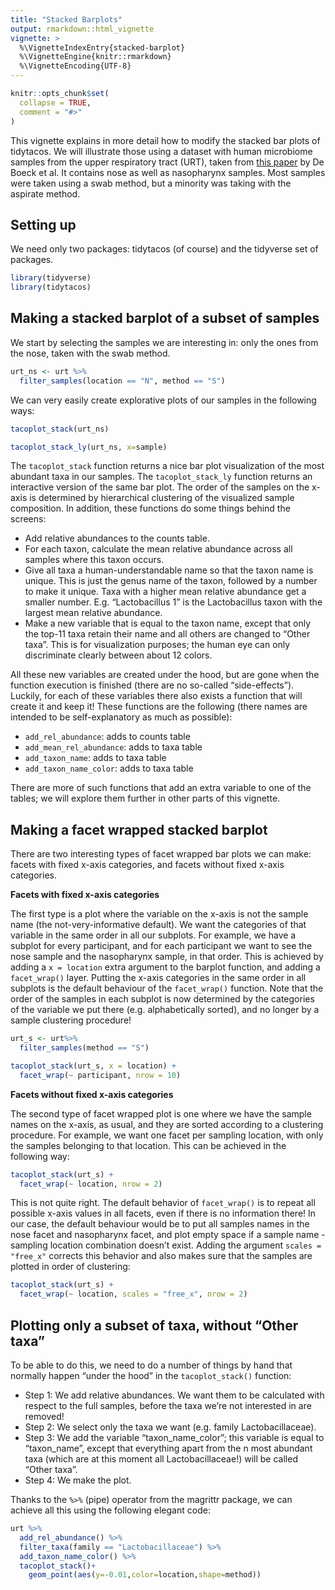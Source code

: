 ```yaml
---
title: "Stacked Barplots"
output: rmarkdown::html_vignette
vignette: >
  %\VignetteIndexEntry{stacked-barplot}
  %\VignetteEngine{knitr::rmarkdown}
  %\VignetteEncoding{UTF-8}
---
```


```r
knitr::opts_chunk$set(
  collapse = TRUE,
  comment = "#>"
)
```

This vignette explains in more detail how to modify the stacked bar
plots of tidytacos. We will illustrate those using a dataset with human
microbiome samples from the upper respiratory tract (URT), taken from
[this
paper](https://www.frontiersin.org/articles/10.3389/fmicb.2017.02372/full)
by De Boeck et al. It contains nose as well as nasopharynx samples. Most
samples were taken using a swab method, but a minority was taking with
the aspirate method.

## Setting up

We need only two packages: tidytacos (of course) and the tidyverse set
of packages.

```r
library(tidyverse)
library(tidytacos)
```

## Making a stacked barplot of a subset of samples

We start by selecting the samples we are interesting in: only the ones
from the nose, taken with the swab method.

```r
urt_ns <- urt %>%
  filter_samples(location == "N", method == "S")
```

We can very easily create explorative plots of our samples in the
following ways:

```r
tacoplot_stack(urt_ns)
```

```r
tacoplot_stack_ly(urt_ns, x=sample)
```

The `tacoplot_stack` function returns a nice bar plot visualization of
the most abundant taxa in our samples. The `tacoplot_stack_ly` function
returns an interactive version of the same bar plot. The order of the
samples on the x-axis is determined by hierarchical clustering of the
visualized sample composition. In addition, these functions do some
things behind the screens:

- Add relative abundances to the counts table.
- For each taxon, calculate the mean relative abundance across all
  samples where this taxon occurs.
- Give all taxa a human-understandable name so that the taxon name is
  unique. This is just the genus name of the taxon, followed by a number
  to make it unique. Taxa with a higher mean relative abundance get a
  smaller number. E.g. “Lactobacillus 1” is the Lactobacillus taxon with
  the largest mean relative abundance.
- Make a new variable that is equal to the taxon name, except that only
  the top-11 taxa retain their name and all others are changed to “Other
  taxa”. This is for visualization purposes; the human eye can only
  discriminate clearly between about 12 colors.

All these new variables are created under the hood, but are gone when
the function execution is finished (there are no so-called
“side-effects”). Luckily, for each of these variables there also exists
a function that will create it and keep it! These functions are the
following (there names are intended to be self-explanatory as much as
possible):

- `add_rel_abundance`: adds to counts table
- `add_mean_rel_abundance`: adds to taxa table
- `add_taxon_name`: adds to taxa table
- `add_taxon_name_color`: adds to taxa table

There are more of such functions that add an extra variable to one of
the tables; we will explore them further in other parts of this
vignette.

## Making a facet wrapped stacked barplot

There are two interesting types of facet wrapped bar plots we can make:
facets with fixed x-axis categories, and facets without fixed x-axis
categories.

**Facets with fixed x-axis categories**

The first type is a plot where the variable on the x-axis is not the
sample name (the not-very-informative default). We want the categories
of that variable in the same order in all our subplots. For example, we
have a subplot for every participant, and for each participant we want
to see the nose sample and the nasopharynx sample, in that order. This
is achieved by adding a `x = location` extra argument to the barplot
function, and adding a `facet_wrap()` layer. Putting the x-axis
categories in the same order in all subplots is the default behaviour of
the `facet_wrap()` function. Note that the order of the samples in each
subplot is now determined by the categories of the variable we put there
(e.g. alphabetically sorted), and no longer by a sample clustering
procedure!

```r
urt_s <- urt%>%
  filter_samples(method == "S")

tacoplot_stack(urt_s, x = location) +
  facet_wrap(~ participant, nrow = 10)
```

**Facets without fixed x-axis categories**

The second type of facet wrapped plot is one where we have the sample
names on the x-axis, as usual, and they are sorted according to a
clustering procedure. For example, we want one facet per sampling
location, with only the samples belonging to that location. This can be
achieved in the following way:

```r
tacoplot_stack(urt_s) +
  facet_wrap(~ location, nrow = 2)
```

This is not quite right. The default behavior of `facet_wrap()` is to
repeat all possible x-axis values in all facets, even if there is no
information there! In our case, the default behaviour would be to put
all samples names in the nose facet and nasopharynx facet, and plot
empty space if a sample name - sampling location combination doesn’t
exist. Adding the argument `scales = "free_x"` corrects this behavior
and also makes sure that the samples are plotted in order of clustering:

```r
tacoplot_stack(urt_s) +
  facet_wrap(~ location, scales = "free_x", nrow = 2)
```

## Plotting only a subset of taxa, without “Other taxa”

To be able to do this, we need to do a number of things by hand that
normally happen “under the hood” in the `tacoplot_stack()` function:

- Step 1: We add relative abundances. We want them to be calculated with
  respect to the full samples, before the taxa we’re not interested in
  are removed!
- Step 2: We select only the taxa we want (e.g. family
  Lactobacillaceae).
- Step 3: We add the variable “taxon_name_color”; this variable is equal
  to “taxon_name”, except that everything apart from the n most abundant
  taxa (which are at this moment all Lactobacillaceae!) will be called
  “Other taxa”.
- Step 4: We make the plot.

Thanks to the `%>%` (pipe) operator from the magrittr package, we can
achieve all this using the following elegant code:

```r
urt %>%
  add_rel_abundance() %>%
  filter_taxa(family == "Lactobacillaceae") %>%
  add_taxon_name_color() %>%
  tacoplot_stack()+
    geom_point(aes(y=-0.01,color=location,shape=method))
```

